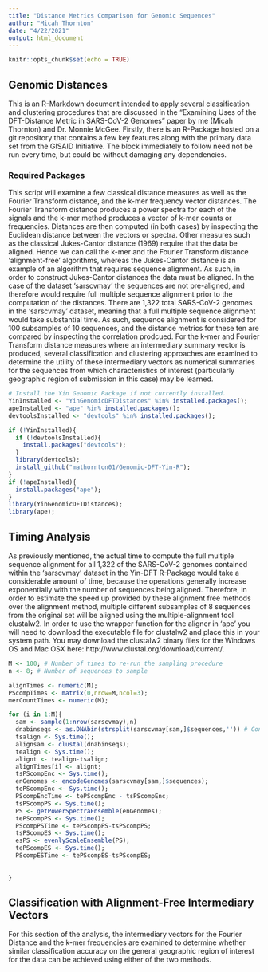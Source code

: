 ---
title: "Distance Metrics Comparison for Genomic Sequences"
author: "Micah Thornton"
date: "4/22/2021"
output: html_document
---

```{r setup, include=FALSE}
knitr::opts_chunk$set(echo = TRUE)
```

## Genomic Distances 

This is an R-Markdown document intended to apply several classification and clustering procedures 
that are discussed in the "Examining Uses of the DFT-Distance Metric in SARS-CoV-2 Genomes" paper 
by me (Micah Thornton) and Dr. Monnie McGee.  Firstly, there is an R-Package hosted on a git repository 
that contains a few key features along with the primary data set from the GISAID Initiative.
The block immediately to follow need not be run every time, but could be without damaging any dependencies. 

### Required Packages 
This script will examine a few classical distance measures as well as the Fourier Transform distance, and the 
k-mer frequency vector distances.  The Fourier Transform distance produces a power spectra for each of the signals 
and the k-mer method produces a vector of k-mer counts or frequencies.  Distances are then computed (in both cases) 
by inspecting the Euclidean distance between the vectors or spectra.  Other measures such as the classical 
Jukes-Cantor distance (1969) require that the data be aligned.  Hence we can call the k-mer and the Fourier Transform 
distance 'alignment-free' algorithms, whereas the Jukes-Cantor distance is an example of an algorithm that requires 
sequence alignment.  As such, in order to construct Jukes-Cantor distances the data must be aligned.  In the 
case of the dataset 'sarscvmay' the sequences are not pre-aligned, and therefore would require full multiple sequence 
alignment prior to the computation of the distances.  There are 1,322 total SARS-CoV-2 genomes in the 'sarscvmay' 
dataset, meaning that a full multiple sequence alignment would take substantial time.  As such, sequence alignment is 
considered for 100 subsamples of 10 sequences, and the distance metrics for these ten are compared by inspecting 
the correlation prodcued.  For the k-mer and Fourier Transform distance measures where an intermediary summary vector 
is produced, several classification and clustering approaches are examined to determine the utility of these 
intermediary vectors as numerical summaries for the sequences from which characteristics of interest (particularly 
geographic region of submission in this case) may be learned. 

```{r library-installs}
# Install the Yin Genomic Package if not currently installed. 
YinInstalled <- "YinGenomicDFTDistances" %in% installed.packages(); 
apeInstalled <- "ape" %in% installed.packages(); 
devtoolsInstalled <- "devtools" %in% installed.packages(); 

if (!YinInstalled){
  if (!devtoolsInstalled){
    install.packages("devtools");
  }
  library(devtools); 
  install_github("mathornton01/Genomic-DFT-Yin-R");
}
if (!apeInstalled){
  install.packages("ape");
}
library(YinGenomicDFTDistances);
library(ape);
```

## Timing Analysis

As previously mentioned, the actual time to compute the full multiple sequence alignment for all 1,322 of the 
SARS-CoV-2 genomes contained within the 'sarscvmay' dataset in the Yin-DFT R-Package would take a considerable 
amount of time, because the operations generally increase exponentially with the number of sequences being aligned. 
Therefore, in order to estimate the speed up provided by these alignment free methods over the alignment method, 
multiple different subsamples of 8 sequences from the original set will be aligned using the multiple-alignment tool
clustalw2.  In order to use the wrapper function for the aligner in 'ape' you will need to download the executable 
file for clustalw2 and place this in your system path.  You may download the clustalw2 binary files for the Windows 
OS and Mac OSX here: http://www.clustal.org/download/current/. 

```{r timings}
M <- 100; # Number of times to re-run the sampling procedure 
n <- 8; # Number of sequences to sample 

alignTimes <- numeric(M);
PScompTimes <- matrix(0,nrow=M,ncol=3); 
merCountTimes <- numeric(M); 

for (i in 1:M){
  sam <- sample(1:nrow(sarscvmay),n)
  dnabinseqs <- as.DNAbin(strsplit(sarscvmay[sam,]$sequences,'')) # Convert to 'Ape' special format DNAbin 
  tsalign <- Sys.time();
  alignsam <- clustal(dnabinseqs);
  tealign <- Sys.time();
  alignt <- tealign-tsalign; 
  alignTimes[i] <- alignt; 
  tsPScompEnc <- Sys.time(); 
  enGenomes <- encodeGenomes(sarscvmay[sam,]$sequences);
  tePScompEnc <- Sys.time();
  PScompEncTime <- tePScompEnc - tsPScompEnc; 
  tsPScompPS <- Sys.time(); 
  PS <- getPowerSpectraEnsemble(enGenomes); 
  tePScompPS <- Sys.time();
  PScompPSTime <- tePScompPS-tsPScompPS; 
  tsPScompES <- Sys.time(); 
  esPS <- evenlyScaleEnsemble(PS);
  tePScompES <- Sys.time(); 
  PScompESTime <- tePScompES-tsPScompES; 
  
  
}

```

## Classification with Alignment-Free Intermediary Vectors

For this section of the analysis, the intermediary vectors for the Fourier Distance 
and the k-mer frequencies are examined to determine whether similar classification 
accuracy on the general geographic region of interest for the data can be achieved 
using either of the two methods.  


